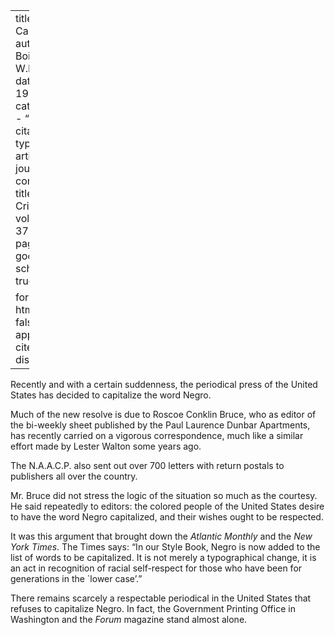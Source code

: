 
---
title: 'The Capital N'
author: Du Bois, W.E.B.
date: May 1930
categories: 
  - ""
citation: 
  type: article-journal
  container-title: The Crisis
  volume: 37
  issue: 5
  page: 172
google-scholar: true

format:
  html:
    toc: false
    appendix-cite-as: display
---


Recently and with a certain suddenness, the periodical press of the United States has decided to capitalize the word Negro.



Much of the new resolve is due to Roscoe Conklin Bruce, who as editor of the bi-weekly sheet published by the Paul Laurence Dunbar Apartments, has recently carried on a vigorous correspondence, much like a similar effort made by Lester Walton some years ago.

The N.A.A.C.P. also sent out over 700 letters with return postals to publishers all over the country.

Mr. Bruce did not stress the logic of the situation so much as the courtesy. He said repeatedly to editors: the colored people of the United States desire to have the word Negro capitalized, and their wishes ought to be respected.

It was this argument that brought down the *Atlantic Monthly* and the *New York Times*. The Times says: "In our Style Book, Negro is now added to the list of words to be capitalized. It is not merely a typographical change, it is an act in recognition of racial self-respect for those who have been for generations in the `lower case'."

There remains scarcely a respectable periodical in the United States that refuses to capitalize Negro. In fact, the Government Printing Office in Washington and the *Forum* magazine stand almost alone.

